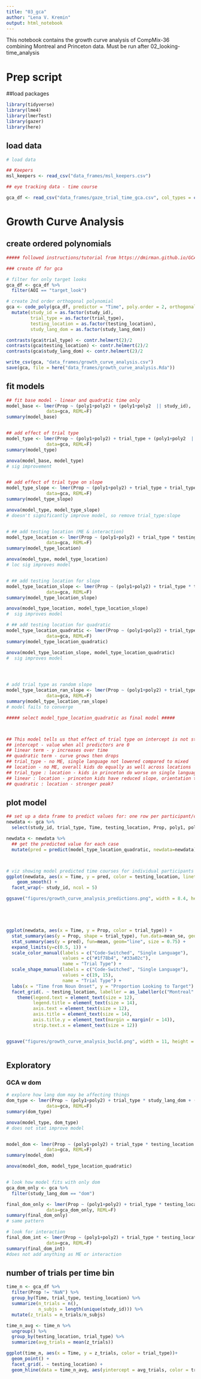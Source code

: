 ```yaml
---
title: "03_gca"
author: "Lena V. Kremin"
output: html_notebook
---
```


This notebook contains the growth curve analysis of CompMix-36 combining Montreal and Princeton data. Must be run after 02_looking-time_analysis

# Prep script

##load packages

```r
library(tidyverse)
library(lme4)
library(lmerTest)
library(gazer)
library(here)
```

## load data

``` r
# load data

## Keepers
msl_keepers <- read_csv("data_frames/msl_keepers.csv") 

## eye tracking data - time course

gca_df <- read_csv("data_frames/gaze_trial_time_gca.csv", col_types = cols(study_id = col_character()))


```

# Growth Curve Analysis

## create ordered polynomials

```r
##### followed instructions/tutorial from https://dmirman.github.io/GCA/TargetFix_example.html

### create df for gca

# filter for only target looks
gca_df <- gca_df %>% 
  filter(AOI == "target_look")

# create 2nd order orthogonal polynomial
gca <- code_poly(gca_df, predictor = "Time", poly.order = 2, orthogonal = TRUE) %>% 
  mutate(study_id = as.factor(study_id),
         trial_type = as.factor(trial_type),
         testing_location = as.factor(testing_location),
         study_lang_dom = as.factor(study_lang_dom))

contrasts(gca$trial_type) <- contr.helmert(2)/2
contrasts(gca$testing_location) <- contr.helmert(2)/2
contrasts(gca$study_lang_dom) <- contr.helmert(2)/2

write_csv(gca, "data_frames/growth_curve_analysis.csv")
save(gca, file = here("data_frames/growth_curve_analysis.Rda"))


```

## fit models

``` r

## fit base model - linear and quadratic time only
model_base <- lmer(Prop ~ (poly1+poly2) + (poly1+poly2  || study_id), 
               data=gca, REML=F)
summary(model_base)


## add effect of trial type
model_type <- lmer(Prop ~ (poly1+poly2) + trial_type + (poly1+poly2  || study_id), 
               data=gca, REML=F)
summary(model_type)

anova(model_base, model_type)
# sig improvement


## add effect of trial type on slope
model_type_slope <- lmer(Prop ~ (poly1+poly2) + trial_type + trial_type:poly1 + (poly1+poly2  || study_id), 
               data=gca, REML=F)
summary(model_type_slope)

anova(model_type, model_type_slope)
# doesn't significantly improve model, so remove trial_type:slope


# ## add testing location (ME & interaction)
model_type_location <- lmer(Prop ~ (poly1+poly2) + trial_type * testing_location + (poly1+poly2  || study_id),
               data=gca, REML=F)
summary(model_type_location)

anova(model_type, model_type_location)
# loc sig improves model


# ## add testing location for slope
model_type_location_slope <- lmer(Prop ~ (poly1+poly2) + trial_type * testing_location + testing_location:poly1 + (poly1+poly2  || study_id),
               data=gca, REML=F)
summary(model_type_location_slope)

anova(model_type_location, model_type_location_slope)
#  sig improves model

# ## add testing location for quadratic
model_type_location_quadratic <- lmer(Prop ~ (poly1+poly2) + trial_type * testing_location + testing_location:poly1 + testing_location:poly2 + (poly1+poly2  || study_id),
               data=gca, REML=F)
summary(model_type_location_quadratic)

anova(model_type_location_slope, model_type_location_quadratic)
#  sig improves model




# add trial type as random slope
model_type_location_ran_slope <- lmer(Prop ~ (poly1+poly2) + trial_type * testing_location + testing_location:poly1 + testing_location:poly2 + ((poly1+poly2) + trial_type || study_id), 
               data=gca, REML=F)
summary(model_type_location_ran_slope)
# model fails to converge

##### select model_type_location_quadratic as final model #####



## This model tells us that effect of trial type on intercept is not statistically significant (replicates results of t-tests).  
## intercept - value when all predictors are 0
## linear term - y increases over time
## quadratic term - curve grows then drops
## trial_type - no ME, single language not lowered compared to mixed
## location - no ME, overall kids do equally as well across locations
## trial_type : location - kids in princeton do worse on single language trials
## linear : location - princeton kids have reduced slope, orientation to target not as quick
## quadratic : location - stronger peak?
```

## plot model

``` r
## set up a data frame to predict values for: one row per participant/cond label pair
newdata <- gca %>% 
  select(study_id, trial_type, Time, testing_location, Prop, poly1, poly2)

newdata <- newdata %>% 
  ## get the predicted value for each case
  mutate(pred = predict(model_type_location_quadratic, newdata=newdata))



# viz showing model predicted time courses for individual participants 
ggplot(newdata, aes(x = Time, y = pred, color = testing_location, linetype = trial_type)) +
    geom_smooth() +
  facet_wrap(~ study_id, ncol = 5)

ggsave("figures/growth_curve_analysis_predictions.png", width = 8.4, height = 6.9, dpi = 500)





ggplot(newdata, aes(x = Time, y = Prop, color = trial_type)) + 
  stat_summary(aes(y = Prop, shape = trial_type), fun.data=mean_se, geom="pointrange", size = .75) + 
  stat_summary(aes(y = pred), fun=mean, geom="line", size = 0.75) +
  expand_limits(y=c(0.5, 1)) +
  scale_color_manual(labels = c("Code-Switched", "Single Language"),
                     values = c("#1f78b4", "#33a02c"),
                     name = "Trial Type") +
  scale_shape_manual(labels = c("Code-Switched", "Single Language"),
                     values = c(19, 15),
                     name = "Trial Type") +
  labs(x = "Time from Noun Onset", y = "Proportion Looking to Target") +
  facet_grid(. ~ testing_location, labeller = as_labeller(c("Montreal" = "Canada", "Princeton" = "United States")))  +
    theme(legend.text = element_text(size = 12),
          legend.title = element_text(size = 14),
          axis.text = element_text(size = 12),
          axis.title = element_text(size = 14),
          axis.title.y = element_text(margin = margin(r = 14)),
          strip.text.x = element_text(size = 12))


ggsave("figures/growth_curve_analysis_bucld.png", width = 11, height = 6.9, dpi = 500)



```

## Exploratory 

### GCA w dom

```r
# explore how lang dom may be affecting things
dom_type <- lmer(Prop ~ (poly1+poly2) + trial_type * study_lang_dom + (poly1+poly2  || study_id), 
               data=gca, REML=F)
summary(dom_type)

anova(model_type, dom_type)
# does not stat improve model


model_dom <- lmer(Prop ~ (poly1+poly2) + trial_type * testing_location + testing_location:poly1 + testing_location:poly2 + study_lang_dom + (poly1+poly2  || study_id),
               data=gca, REML=F)
summary(model_dom)

anova(model_dom, model_type_location_quadratic)


# look how model fits with only dom
gca_dom_only <- gca %>% 
  filter(study_lang_dom == "dom")

final_dom_only <- lmer(Prop ~ (poly1+poly2) + trial_type * testing_location + testing_location:poly1 + testing_location:poly2 + (poly1+poly2  || study_id),
               data=gca_dom_only, REML=F)
summary(final_dom_only)
# same pattern

# look for interaction
final_dom_int <- lmer(Prop ~ (poly1+poly2) + trial_type * testing_location + testing_location:poly1 + testing_location:poly2 + study_lang_dom:trial_type + (poly1+poly2  || study_id),
               data=gca, REML=F)
summary(final_dom_int)
#does not add anything as ME or interaction
```


## number of trials per time bin

```r
time_n <- gca_df %>% 
  filter(Prop != "NaN") %>% 
  group_by(Time, trial_type, testing_location) %>% 
  summarize(n_trials = n(),
            n_subjs = length(unique(study_id))) %>% 
  mutate(z_trials = n_trials/n_subjs)

time_n_avg <- time_n %>% 
  ungroup() %>% 
  group_by(testing_location, trial_type) %>% 
  summarize(avg_trials = mean(z_trials))

ggplot(time_n, aes(x = Time, y = z_trials, color = trial_type))+
  geom_point() +
  facet_grid(. ~ testing_location) +
  geom_hline(data = time_n_avg, aes(yintercept = avg_trials, color = trial_type))
```

